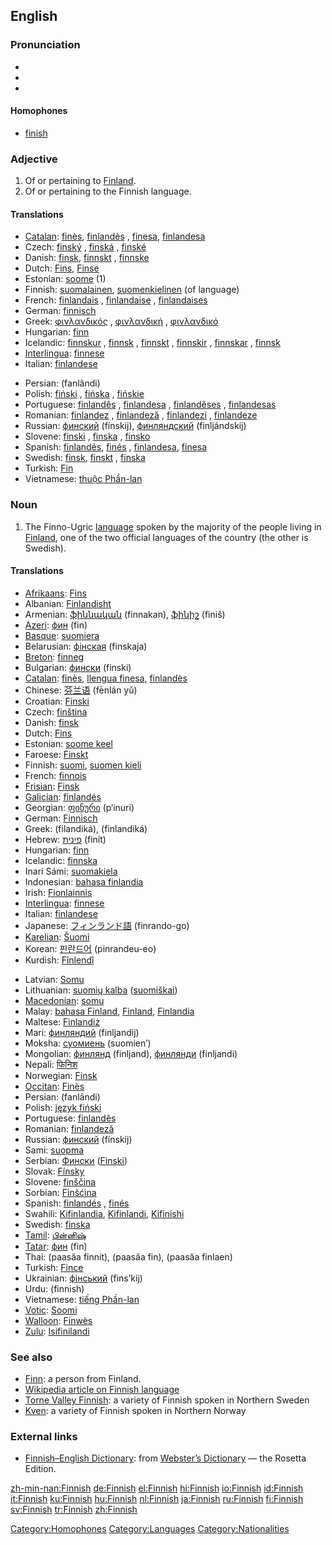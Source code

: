 {{interwiktionary|code=fi}}
==English==

===Pronunciation===
{{wikipedia}}
*{{AHD|fĭn'ĭsh}}
*{{IPA|/ˈfɪnɪʃ/}}
*{{SAMPA|/"fInIS/}}
{{audio|En-uk-finnish.ogg|Audio (UK)}}

{{audio|en-us-finish.ogg|Audio (US)}}

====Homophones====
*[[finish]]

===Adjective===
{{en-adj}}

# Of or pertaining to [[Finland]].
# Of or pertaining to the Finnish language.

====Translations====
{{trans-top|Finnish (adjective)}}
*[[Catalan]]: [[finès]], [[finlandès]] {{m}}, [[finesa]], [[finlandesa]] {{f}}
*Czech: [[finský]] {{m}}, [[finská]] {{f}}, [[finské]] {{n}}
*Danish: [[finsk]], [[finnskt]] {{n}}, [[finnske]] {{p}}
*Dutch: [[Fins]], [[Finse]]
*Estonian: [[soome]] (1)
*Finnish: [[suomalainen]], [[suomenkielinen]] (of language)
*French: [[finlandais]] {{m}}, [[finlandaise]] {{f}}, [[finlandaises]] {{p}}
*German: [[finnisch]]
*Greek: [[φινλανδικός]] {{m}}, [[φινλανδική]] {{f}}, [[φινλανδικό]] {{n}}
*Hungarian: [[finn]]
*Icelandic: [[finnskur]] {{m}}, [[finnsk]] {{f}}, [[finnskt]] {{n}}, [[finnskir]] {{m}} {{p}}, [[finnskar]] {{f}} {{p}}, [[finnsk]] {{n}} {{p}}
*[[Interlingua]]: [[finnese]]
*Italian: [[finlandese]]
{{trans-mid}}
*Persian: {{FAchar|[[فنلاندی]]}} (fanlândi)
*Polish: [[fiński]] {{m}}, [[fińska]] {{f}}, [[fińskie]] {{n}}
*Portuguese: [[finlandês]] {{m}}, [[finlandesa]] {{f}}, [[finlandêses]] {{m}} {{p}}, [[finlandesas]] {{f}} {{p}}
*Romanian: [[finlandez]] {{m}}, [[finlandeză]] {{f}}, [[finlandezi]] {{p}}, [[finlandeze]] {{f}} {{p}}
*Russian: [[финский]] (fínskij), [[финляндский]] (finljándskij)
*Slovene: [[finski]] {{m}}, [[finska]] {{f}}, [[finsko]] {{n}}
*Spanish: [[finlandés]], [[finés]] {{m}}, [[finlandesa]], [[finesa]] {{f}}
*Swedish: [[finsk]], [[finskt]] {{n}}, [[finska]] {{p}}
*Turkish: [[Fin]]
*Vietnamese: [[thuộc Phần-lan]]
{{trans-bottom}}

===Noun===
{{en-proper noun}}

# The Finno-Ugric [[language]] spoken by the majority of the people living in [[Finland]], one of the two official languages of the country (the other is Swedish).

====Translations====
{{trans-top|Finnish (language)}}
*[[Afrikaans]]: [[Fins]]
*Albanian: [[Finlandisht]]
*Armenian: [[ֆիննական]] (finnakan), [[ֆինիշ]] (finiš)
*[[Azeri]]: [[фин]] (fin)
*[[Basque]]: [[suomiera]]
*Belarusian: [[фінская]] (finskaja)
*[[Breton]]: [[finneg]]
*Bulgarian: [[фински]] (finski)
*[[Catalan]]: [[finès]], [[llengua finesa]], [[finlandès]]
*Chinese: [[芬兰语]] (fēnlán yǔ)
*Croatian: [[Finski]]
*Czech: [[finština]]
*Danish: [[finsk]] {{n}}
*Dutch: [[Fins]] {{n}}
*Estonian: [[soome keel]]
*Faroese: [[Finskt]]
*Finnish: [[suomi]], [[suomen kieli]]
*French: [[finnois]] {{m}}
*[[Frisian]]: [[Finsk]]
*[[Galician]]: [[finlandés]]
*Georgian: [[ფინური]] (p‘inuri)
*German: [[Finnisch]] {{n}}
*Greek: {{t+|el|φιλανδικά|n|p}} (filandiká), {{t+|el|φινλανδικά|n|p}} (finlandiká)
*Hebrew: [[פינית]] (finít)
*Hungarian: [[finn]]
*Icelandic: [[finnska]]
*Inari Sámi: [[suomakiela]]
*Indonesian: [[bahasa finlandia]]
*Irish: [[Fionlainnis]]
*[[Interlingua]]: [[finnese]]
*Italian: [[finlandese]]
*Japanese: [[フィンランド語]] (finrando-go)
*[[Karelian]]: [[Šuomi]]
*Korean: [[핀란드어]] (pinrandeu-eo)
*Kurdish: [[Fînlendî]]
{{trans-mid}}
*Latvian: [[Somu]]
*Lithuanian: [[suomių kalba]] ([[suomiškai]])
*[[Macedonian]]: [[somu]]
*Malay: [[bahasa Finland]], [[Finland]], [[Finlandia]]
*Maltese: [[Finlandiż]]
*Mari: [[финляндий]] (finljandij)
*Moksha: [[суомиень]] (suomien’)
*Mongolian: [[финлянд]] (finljand), [[финлянди]] (finljandi)
*Nepali: [[फिनिश]]
*Norwegian: [[Finsk]]
*[[Occitan]]: [[Finès]]
*Persian: {{FAchar|[[فنلاندی]]}} (fanlândi)
*Polish: [[język fiński]]
*Portuguese: [[finlandês]]
*Romanian: [[finlandeză]] {{f}}
*Russian: [[финский]] (fínskij)
*Sami: [[suopma]]
*Serbian: [[Фински]] ([[Finski]])
*Slovak: [[Fínsky]]
*Slovene: [[finščina]]
*Sorbian: [[Finšćina]]
*Spanish: [[finlandés]] {{m}}, [[finés]] {{m}}
*Swahili: [[Kifinlandia]], [[Kifinlandi]], [[Kifinishi]]
*Swedish: [[finska]] {{c}}
*[[Tamil]]: [[பின்னிஷ்]]
*[[Tatar]]: [[фин]] (fin)
*Thai: {{THchar|[[ภาษาฟินนิช]]}} (paasăa finnít), {{THchar|[[ภาษาฟิน]]}} (paasăa fin), {{THchar|[[ภาษาฟินแลนด์]]}} (paasăa finlaen)
*Turkish: [[Fince]]
*Ukrainian: [[фінський]] (fins’kij)
*Urdu: {{URchar|[[فننش|فنّنِش]]}} (finnish)
*Vietnamese: [[tiếng Phần-lan]]
*[[Votic]]: [[Soomi]]
*[[Walloon]]: [[Finwès]]
*[[Zulu]]: [[Isifinilandi]]
{{trans-bottom}}

===See also===
*[[Finn]]: a person from Finland.
*[[w:Finnish_language|Wikipedia article on Finnish language]]
*[[Torne Valley Finnish]]: a variety of Finnish spoken in Northern Sweden
*[[Kven]]: a variety of Finnish spoken in Northern Norway

===External links===
*[http://www.websters-online-dictionary.org/definition/Finnish-english/ Finnish–English Dictionary]: from [http://www.websters-online-dictionary.org/ Webster’s Dictionary] — the Rosetta Edition.
{{ethnologue|code=fin}}

[[Category:Homophones]]
[[Category:Languages]]
[[Category:Nationalities]]

[[zh-min-nan:Finnish]]
[[de:Finnish]]
[[el:Finnish]]
[[hi:Finnish]]
[[io:Finnish]]
[[id:Finnish]]
[[it:Finnish]]
[[ku:Finnish]]
[[hu:Finnish]]
[[nl:Finnish]]
[[ja:Finnish]]
[[ru:Finnish]]
[[fi:Finnish]]
[[sv:Finnish]]
[[tr:Finnish]]
[[zh:Finnish]]